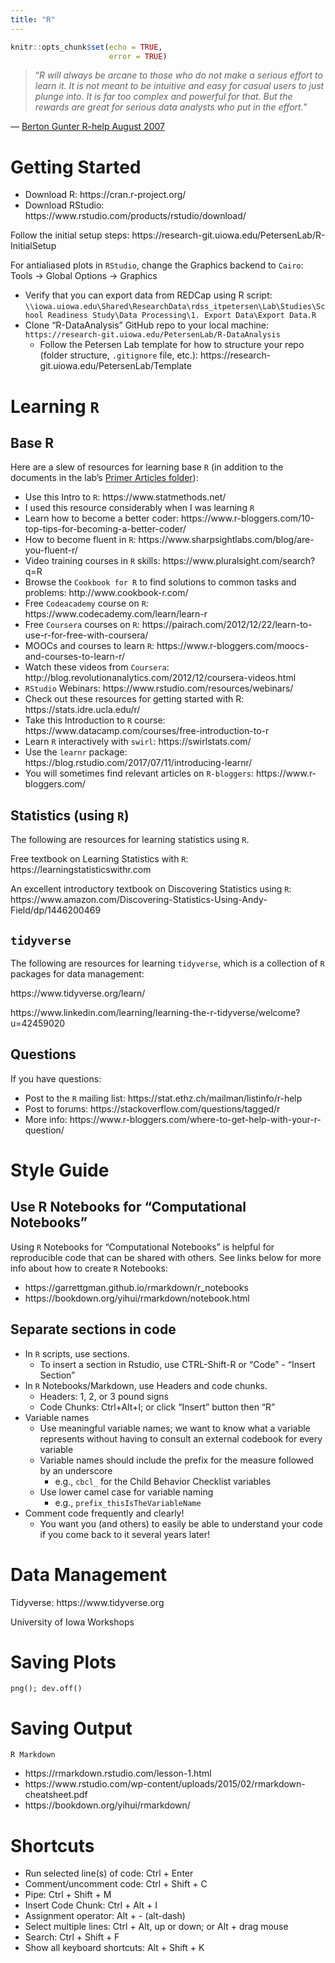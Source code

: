 ```yaml
---
title: "R"
---
```


```r
knitr::opts_chunk$set(echo = TRUE,
                      error = TRUE)
```

 > "*R will always be arcane to those who do not make a serious effort to learn it. It is not meant to be intuitive and easy for casual users to just plunge into. It is far too complex and powerful for that. But the rewards are great for serious data analysts who put in the effort.*"

— [Berton Gunter R-help August 2007](https://www.brodrigues.co/blog/2022-06-02-arcane/)

# Getting Started

- Download R: https://cran.r-project.org/
- Download RStudio: https://www.rstudio.com/products/rstudio/download/

Follow the initial setup steps:
https://research-git.uiowa.edu/PetersenLab/R-InitialSetup

For antialiased plots in `RStudio`, change the Graphics backend to `Cairo`:
Tools → Global Options → Graphics

- Verify that you can export data from REDCap using R script: `\\iowa.uiowa.edu\Shared\ResearchData\rdss_itpetersen\Lab\Studies\School Readiness Study\Data Processing\1. Export Data\Export Data.R`
- Clone "R-DataAnalysis" GitHub repo to your local machine: `https://research-git.uiowa.edu/PetersenLab/R-DataAnalysis`
    - Follow the Petersen Lab template for how to structure your repo (folder structure, `.gitignore` file, etc.): https://research-git.uiowa.edu/PetersenLab/Template

# Learning `R` {#learn}

## Base R

Here are a slew of resources for learning base `R` (in addition to the documents in the lab's [Primer Articles folder](https://drive.google.com/drive/u/0/folders/1U0pNrjF2_tIPU6BiyCv0HqbOUA5P516r)):

- Use this Intro to `R`: https://www.statmethods.net/
- I used this resource considerably when I was learning `R`
- Learn how to become a better coder: https://www.r-bloggers.com/10-top-tips-for-becoming-a-better-coder/
- How to become fluent in `R`: https://www.sharpsightlabs.com/blog/are-you-fluent-r/
- Video training courses in `R` skills: https://www.pluralsight.com/search?q=R
- Browse the `Cookbook for R` to find solutions to common tasks and problems: http://www.cookbook-r.com/
- Free `Codeacademy` course on `R`: https://www.codecademy.com/learn/learn-r
- Free `Coursera` courses on `R`: https://pairach.com/2012/12/22/learn-to-use-r-for-free-with-coursera/
- MOOCs and courses to learn `R`: https://www.r-bloggers.com/moocs-and-courses-to-learn-r/
- Watch these videos from `Coursera`: http://blog.revolutionanalytics.com/2012/12/coursera-videos.html
- `RStudio` Webinars: https://www.rstudio.com/resources/webinars/
- Check out these resources for getting started with R: https://stats.idre.ucla.edu/r/
- Take this Introduction to `R` course: https://www.datacamp.com/courses/free-introduction-to-r
- Learn `R` interactively with `swirl`: https://swirlstats.com/
- Use the `learnr` package: https://blog.rstudio.com/2017/07/11/introducing-learnr/
- You will sometimes find relevant articles on `R-bloggers`: https://www.r-bloggers.com/

## Statistics (using `R`)

The following are resources for learning statistics using `R`.

Free textbook on Learning Statistics with `R`: https://learningstatisticswithr.com

An excellent introductory textbook on Discovering Statistics using `R`: https://www.amazon.com/Discovering-Statistics-Using-Andy-Field/dp/1446200469

## `tidyverse`

The following are resources for learning `tidyverse`, which is a collection of `R` packages for data management:

https://www.tidyverse.org/learn/

https://www.linkedin.com/learning/learning-the-r-tidyverse/welcome?u=42459020

## Questions

If you have questions:

- Post to the `R` mailing list: https://stat.ethz.ch/mailman/listinfo/r-help
- Post to forums: https://stackoverflow.com/questions/tagged/r
- More info: https://www.r-bloggers.com/where-to-get-help-with-your-r-question/

# Style Guide

## Use R Notebooks for "Computational Notebooks"

Using `R` Notebooks for "Computational Notebooks" is helpful for reproducible code that can be shared with others.
See links below for more info about how to create `R` Notebooks:

- https://garrettgman.github.io/rmarkdown/r_notebooks
- https://bookdown.org/yihui/rmarkdown/notebook.html

## Separate sections in code

- In `R` scripts, use sections.
    - To insert a section in Rstudio, use CTRL-Shift-R or "Code" - "Insert Section"
- In `R` Notebooks/Markdown, use Headers and code chunks.
    - Headers: 1, 2, or 3 pound signs
    - Code Chunks: Ctrl+Alt+I; or click "Insert" button then "R"
- Variable names
    - Use meaningful variable names; we want to know what a variable represents without having to consult an external codebook for every variable
    - Variable names should include the prefix for the measure followed by an underscore
        - e.g., `cbcl_` for the Child Behavior Checklist variables
    - Use lower camel case for variable naming
        - e.g., `prefix_thisIsTheVariableName`
- Comment code frequently and clearly!
    - You want you (and others) to easily be able to understand your code if you come back to it several years later!

# Data Management

Tidyverse: https://www.tidyverse.org

University of Iowa Workshops

# Saving Plots

`png(); dev.off()`

# Saving Output

`R Markdown`

- https://rmarkdown.rstudio.com/lesson-1.html
- https://www.rstudio.com/wp-content/uploads/2015/02/rmarkdown-cheatsheet.pdf
- https://bookdown.org/yihui/rmarkdown/

# Shortcuts

- Run selected line(s) of code: Ctrl + Enter
- Comment/uncomment code: Ctrl + Shift + C
- Pipe: Ctrl + Shift + M
- Insert Code Chunk: Ctrl + Alt + I
- Assignment operator: Alt + - (alt-dash)
- Select multiple lines: Ctrl + Alt, up or down; or Alt + drag mouse
- Search: Ctrl + Shift + F
- Show all keyboard shortcuts: Alt + Shift + K

